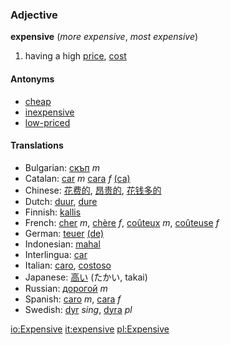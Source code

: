 ===Adjective===
'''expensive''' (''more expensive'', ''most expensive'')

# having a high [[price]], [[cost]]

====Antonyms====

*[[cheap]]
*[[inexpensive]]
*[[low-priced]]

====Translations====
*Bulgarian: [[скъп]] ''m''
*Catalan: [[car]] ''m'' [[cara]] ''f'' [[:ca:car|(ca)]]
*Chinese: [[花费的]], [[昂贵的]], [[花钱多的]]
*Dutch: [[duur]], [[dure]]
*Finnish: [[kallis]]
*French: [[cher]] ''m'', [[chère]] ''f'', [[coûteux]] ''m'', [[coûteuse]] ''f''
*German: [[teuer]] [[:de:teuer|(de)]]
*Indonesian: [[mahal]]
*Interlingua: [[car]]
*Italian: [[caro]], [[costoso]]
*Japanese: [[高い]] (たかい, takai)
*Russian: [[дорогой]] ''m''
*Spanish: [[caro]] ''m'', [[cara]] ''f''
*Swedish: [[dyr]] ''sing'', [[dyra]] ''pl''

[[io:Expensive]]
[[it:expensive]]
[[pl:Expensive]]